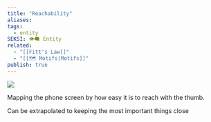 ```yaml
---
title: "Reachability"
aliases: 
tags:
  - entity
SEKSI: 👁️‍🗨️ Entity
related:
  - "[[Fitt's Law]]"
  - "[[🗺️ Motifs|Motifs]]"
publish: true
---
```



![](https://miro.medium.com/max/3840/1*yTWSACECxijHumDGlLFIMg.png)

Mapping the phone screen by how easy it is to reach with the thumb.

Can be extrapolated to keeping the most important things close
